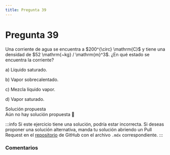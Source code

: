 ```yaml
---
title: Pregunta 39
---
```



# Pregunta 39

<div className="exercise">
Una corriente de agua se encuentra a $200^{\circ} \mathrm{C}$ y tiene una densidad de $52 \mathrm{~kg} / \mathrm{m}^3$. ¿En qué estado se encuentra la corriente?

a) Líquido saturado.

b) Vapor sobrecalentado.

c) Mezcla líquido vapor.

d) Vapor saturado.
</div>

<MDXDetails>
<summary>Solución propuesta</summary>

<div className="exercise">
Aún no hay solución propuesta 🥲
</div>

:::info
Si este ejercicio tiene una solución, podría estar incorrecta. Si deseas proponer una solución alternativa, manda tu solución abriendo
un Pull Request en el [repositorio](https://github.com/crow-rojas/apuntes-fundamentals/pulls) de GitHub con el archivo
`.mdx` correspondiente.
:::

</MDXDetails>

### Comentarios

<Disqus
  url="https://crow-rojas.github.io/apuntes-fundamentals/docs/science/thermodynamics/exercises/2024-2/p39"
  identifier="docs/science/thermodynamics/exercises/2024-2/p39"
  title="2024-2 Termodinámica - Pregunta 39"
/>
